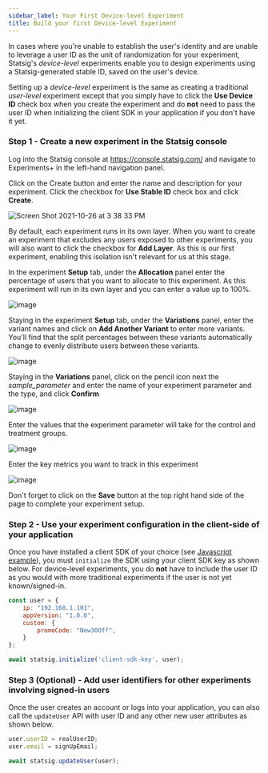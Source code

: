 ```yaml
---
sidebar_label: Your First Device-level Experiment
title: Build your first Device-level Experiment
---
```


In cases where you're unable to establish the user's identity and are unable to leverage a user ID as the unit of randomization for your experiment,
Statsig's _device-level_ experiments enable you to design experiments using a Statsig-generated stable ID, saved on the user's device.

Setting up a _device-level_ experiment is the same as creating a traditional _user-level_ experiment except that you simply have to click the **Use Device ID** check box when you create the experiment and do **not** need to pass the user ID when initializing the client SDK in your application if you don't have it yet.

### Step 1 - Create a new experiment in the Statsig console

Log into the Statsig console at https://console.statsig.com/ and navigate to Experiments+ in the left-hand navigation panel.

Click on the Create button and enter the name and description for your experiment. Click the checkbox for **Use Stable ID** check box and click **Create**.

![Screen Shot 2021-10-26 at 3 38 33 PM](https://user-images.githubusercontent.com/1315028/139102631-428ff5fa-d8de-4b96-ab61-f0a528fe28c8.png)

By default, each experiment runs in its own layer. When you want to create an experiment that excludes any users exposed to other experiments, you will also want to click the checkbox for **Add Layer**. As this is our first experiment, enabling this isolation isn't relevant for us at this stage. 

In the experiment **Setup** tab, under the **Allocation** panel enter the percentage of users that you want to allocate to this experiment. As this experiment will run in its own layer and you can enter a value up to 100%.

![image](https://user-images.githubusercontent.com/1315028/138972419-b7c42f97-29ec-407e-851f-3301130a21c5.png)

Staying in the experiment **Setup** tab, under the **Variations** panel, enter the variant names and click on **Add Another Variant** to enter more variants. You'll find that the split percentages between these variants automatically change to evenly distribute users between these variants.

   ![image](https://user-images.githubusercontent.com/1315028/139104398-bf46b591-e3e7-4c6a-bde1-508898229660.png)

Staying in the **Variations** panel, click on the pencil icon next the _sample_parameter_ and enter the name of your experiment parameter and the type, and click **Confirm**

   ![image](https://user-images.githubusercontent.com/1315028/138972604-3bb43962-6991-4eac-9fba-a9ab165ea1d2.png)

Enter the values that the experiment parameter will take for the control and treatment groups.

![image](https://user-images.githubusercontent.com/1315028/138973003-66f3879c-14f2-44f2-9a3a-ee2be0b18162.png)

Enter the key metrics you want to track in this experiment

   ![image](https://user-images.githubusercontent.com/1315028/138973362-69b53d48-745a-462f-a275-b0a3720d4d90.png)

Don't forget to click on the **Save** button at the top right hand side of the page to complete your experiment setup.


### Step 2 - Use your experiment configuration in the client-side of your application

Once you have installed a client SDK of your choice (see [Javascript example](https://docs.statsig.com/client/jsClientSDK)),
you must `initialize` the SDK using your client SDK key as shown below.
For device-level experiments, you do **not** have to include the user ID as you would with more traditional experiments if the user is not yet known/signed-in.

```jsx
const user = {
    ip: "192.168.1.101",
    appVersion: "1.0.0",
    custom: {
        promoCode: "New30Off",
    }
};

await statsig.initialize('client-sdk-key', user);
```

### Step 3 (Optional) - Add user identifiers for other experiments involving signed-in users

Once the user creates an account or logs into your application, you can also call the `updateUser` API with user ID and any other new user attributes as shown below.

```jsx
user.userID = realUserID;
user.email = signUpEmail;

await statsig.updateUser(user);
```

